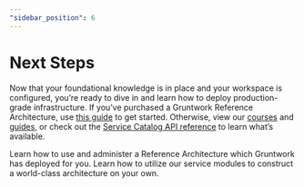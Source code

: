 ```yaml
---
"sidebar_position": 6
---
```



# Next Steps

Now that your foundational knowledge is in place and your workspace is configured, you’re ready to dive in and learn how to deploy production-grade infrastructure. If you’ve purchased a Gruntwork Reference Architecture, use [this guide](/guides/reference-architecture) to get started. Otherwise, view our [courses](/courses) and [guides](/guides), or check out the [Service Catalog API reference](/reference/services/intro/overview) to learn what’s available.

<Grid cols={2}>
  <Card
    title="Set Up Your Reference Architecture"
    href="/guides/reference-architecture"
  >
    Learn how to use and administer a Reference Architecture which Gruntwork has
    deployed for you.
  </Card>
  <Card
    title="Build Your Own Architecture"
    href="/guides#build-your-own-architecture"
  >
    Learn how to utilize our service modules to construct a world-class
    architecture on your own.
  </Card>
</Grid>


<!-- ##DOCS-SOURCER-START
{"sourcePlugin":"local-copier","hash":"8b4b30eb4de0a60f5c7a7e3926cd771d"}
##DOCS-SOURCER-END -->

